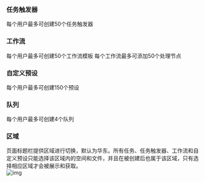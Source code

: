### 任务触发器

每个用户最多可创建50个任务触发器

### 工作流

每个用户最多可创建50个工作流模板
每个工作流最多可添加50个处理节点

### 自定义预设

每个用户最多可创建150个预设

### 队列

每个用户最多可创建4个队列

### 区域

页面标题栏提供区域进行切换，默认为华东。所有任务、任务触发器、工作流和自定义预设只能选择该区域内的空间和文件，并且在被创建后也属于该区域，只有选择相应区域才会被展示和获取。  
![img](https://dora-doc.qiniu.com/region-1.png)